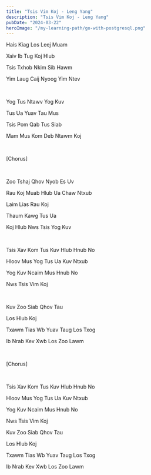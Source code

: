 ```yaml
---
title: "Tsis Vim Koj - Leng Yang"
description: "Tsis Vim Koj - Leng Yang"
pubDate: "2024-03-22"
heroImage: "/my-learning-path/go-with-postgresql.png"
---
```


Hais Kiag Los Leej Muam

Xaiv Ib Tug Koj Hlub

Tsis Txhob Nkim Sib Hawm

Yim Laug Caij Nyoog Yim Ntev

<br />

Yog Tus Ntawv Yog Kuv

Tus Ua Yuav Tau Mus

Tsis Pom Qab Tus Siab

Mam Mus Kom Deb Ntawm Koj

<br />

[Chorus]

<br />

Zoo Tshaj Qhov Nyob Es Uv

Rau Koj Muab Hlub Ua Chaw Ntxub

Laim Lias Rau Koj

Thaum Kawg Tus Ua

Koj Hlub Nws Tsis Yog Kuv

<br />

Tsis Xav Kom Tus Kuv Hlub Hnub No

Hloov Mus Yog Tus Ua Kuv Ntxub

Yog Kuv Ncaim Mus Hnub No

Nws Tsis Vim Koj

<br />

Kuv Zoo Siab Qhov Tau

Los Hlub Koj

Txawm Tias Wb Yuav Taug Los Txog

Ib Nrab Kev Xwb Los Zoo Lawm

<br />

[Chorus]

<br />

Tsis Xav Kom Tus Kuv Hlub Hnub No

Hloov Mus Yog Tus Ua Kuv Ntxub

Yog Kuv Ncaim Mus Hnub No

Nws Tsis Vim Koj

Kuv Zoo Siab Qhov Tau

Los Hlub Koj

Txawm Tias Wb Yuav Taug Los Txog

Ib Nrab Kev Xwb Los Zoo Lawm
